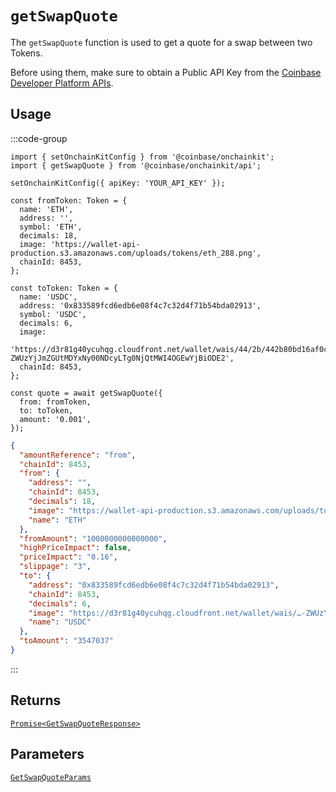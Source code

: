 # `getSwapQuote`

The `getSwapQuote` function is used to get a quote for a swap between two Tokens.

Before using them, make sure to obtain a Public API Key from the [Coinbase Developer Platform APIs](https://portal.cdp.coinbase.com/products/onchainkit).

## Usage

:::code-group

```tsx [code]
import { setOnchainKitConfig } from '@coinbase/onchainkit';
import { getSwapQuote } from '@coinbase/onchainkit/api';

setOnchainKitConfig({ apiKey: 'YOUR_API_KEY' });

const fromToken: Token = {
  name: 'ETH',
  address: '',
  symbol: 'ETH',
  decimals: 18,
  image: 'https://wallet-api-production.s3.amazonaws.com/uploads/tokens/eth_288.png',
  chainId: 8453,
};

const toToken: Token = {
  name: 'USDC',
  address: '0x833589fcd6edb6e08f4c7c32d4f71b54bda02913',
  symbol: 'USDC',
  decimals: 6,
  image:
    'https://d3r81g40ycuhqg.cloudfront.net/wallet/wais/44/2b/442b80bd16af0c0d9b22e03a16753823fe826e5bfd457292b55fa0ba8c1ba213-ZWUzYjJmZGUtMDYxNy00NDcyLTg0NjQtMWI4OGEwYjBiODE2',
  chainId: 8453,
};

const quote = await getSwapQuote({
  from: fromToken,
  to: toToken,
  amount: '0.001',
});
```

```json [return value]
{
  "amountReference": "from",
  "chainId": 8453,
  "from": {
    "address": "",
    "chainId": 8453,
    "decimals": 18,
    "image": "https://wallet-api-production.s3.amazonaws.com/uploads/tokens/eth_288.png",
    "name": "ETH"
  },
  "fromAmount": "1000000000000000",
  "highPriceImpact": false,
  "priceImpact": "0.16",
  "slippage": "3",
  "to": {
    "address": "0x833589fcd6edb6e08f4c7c32d4f71b54bda02913",
    "chainId": 8453,
    "decimals": 6,
    "image": "https://d3r81g40ycuhqg.cloudfront.net/wallet/wais/…-ZWUzYjJmZGUtMDYxNy00NDcyLTg0NjQtMWI4OGEwYjBiODE2",
    "name": "USDC"
  },
  "toAmount": "3547037"
}
```

:::

## Returns

[`Promise<GetSwapQuoteResponse>`](/swap/types#getswapquoteresponse)

## Parameters

[`GetSwapQuoteParams`](/swap/types#getswapquoteparams)
